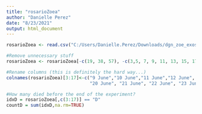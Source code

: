 ```yaml
---
title: "rosarioZoea"
author: "Danielle Perez"
date: "8/23/2021"
output: html_document
---
```


```r
rosarioZoea <- read.csv("C:/Users/Danielle.Perez/Downloads/dgn_zoe_exoskel_carechart - DailyCareChart.csv", skip = 3)
```

```r
#Remove unnecessary stuff
rosarioZoea <- rosarioZoea[-c(19, 38, 57), -c(3,5, 7, 9, 11, 13, 15, 17, 19, 21, 23, 25, 27, 29, 31, 33)]

#Rename columns (this is definitely the hard way...)
colnames(rosarioZoea)[3:17]<-c("9 June","10 June","11 June","12 June", "13 June", "14 June", "15 June", "16 June", "17 June", "18 June", "19 June", 
                               "20 June", "21 June", "22 June", "23 June")
```

```r
#How many died before the end of the experiment?
idxD = rosarioZoea[,c(3:17)] == "D"
countD = sum(idxD,na.rm=TRUE)
```

